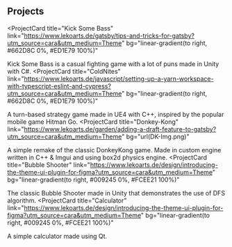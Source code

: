 ## Projects

<ProjectCard
  title="Kick Some Bass"
  link="https://www.lekoarts.de/gatsby/tips-and-tricks-for-gatsby?utm_source=cara&utm_medium=Theme"
  bg="linear-gradient(to right, #662D8C 0%, #ED1E79 100%)"
>
  Kick Some Bass is a casual fighting game with a lot of puns made in Unity with C#.
</ProjectCard>
<ProjectCard
  title="ColdNites"
  link="https://www.lekoarts.de/javascript/setting-up-a-yarn-workspace-with-typescript-eslint-and-cypress?utm_source=cara&utm_medium=Theme"
  bg="linear-gradient(to right, #662D8C 0%, #ED1E79 100%)"
>
  A turn-based strategy game made in UE4 with C++, inspired by the popular mobile game Hitman Go.
</ProjectCard>
<ProjectCard
  title="Donkey-Kong"
  link="https://www.lekoarts.de/garden/adding-a-draft-feature-to-gatsby?utm_source=cara&utm_medium=Theme"
  bg="url(DK-Img.png)"
>
  A simple remake of the classic DonkeyKong game. Made in custom engine written in C++ & Imgui and using box2d physics engine. 
</ProjectCard>
<ProjectCard
  title="Bubble Shooter"
  link="https://www.lekoarts.de/design/introducing-the-theme-ui-plugin-for-figma?utm_source=cara&utm_medium=Theme"
  bg="linear-gradient(to right, #009245 0%, #FCEE21 100%)"
>
  The classic Bubble Shooter made in Unity that demonstrates the use of DFS algorithm.
</ProjectCard>
<ProjectCard
  title="Calculator"
  link="https://www.lekoarts.de/design/introducing-the-theme-ui-plugin-for-figma?utm_source=cara&utm_medium=Theme"
  bg="linear-gradient(to right, #009245 0%, #FCEE21 100%)"
>
  A simple calculator made using Qt.
</ProjectCard>
